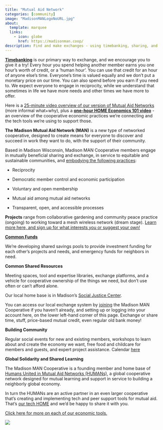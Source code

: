 ```yaml
---
title: "Mutual Aid Network"
categories: [community]
image: "MadisonMANLogoNoURL.jpg"
about:
  template: marquee
  links:
    - icon: globe
      href: https://madisonman.coop/
description: Find and make exchanges - using timebanking, sharing, and mutual credit 
---
```


[**Timebanking**](https://wezer.org/gears/) is our primary way to exchange, and we encourage you to give it a try! Every hour you spend helping another member earns you one hour's worth of credit, or a 'human hour'. You can use that credit for an hour of anyone else's time. Everyone's time is valued equally and we don't put a monetary price on our time. You can also spend before you earn if you need to. We expect everyone to engage in reciprocity, while we understand that sometimes in life we have more needs and other times we have more to offer.

Here is a [25-minute video overview of our version of Mutual Aid Networks](https://www.youtube.com/watch?v=SBhHfX4ylpw&feature=youtu.be) (more informal what+why), plus a [**one-hour HOME Economics 101 video**](https://peertube.communecter.org/videos/watch/9fbc352e-9b40-4799-a189-6a2282705ccb) - an overview of the cooperative economic practices we're connecting and the tech tools we're using to support those.

**The Madison Mutual Aid Network (MAN)** is a new type of networked cooperative, designed to create means for everyone to discover and succeed in work they want to do, with the support of their community.

Based in Madison Wisconsin, Madison MAN Cooperative members engage in mutually beneficial sharing and exchange, in service to equitable and sustainable communities, and [embodying the following practices](https://mutualaidnetwork.org/about):

-   Reciprocity

-   Democratic member control and economic participation

-   Voluntary and open membership

-   Mutual aid among mutual aid networks

-   Transparent, open, and accessible processes

**Projects** range from collaborative gardening and community peace practice (ongoing) to working toward a mesh wireless network (dream stage). [Learn more here, and sign up for what interests you or suggest your own!](https://madisonman.coop/projects)

[**Common Funds**](https://mutualaidnetwork.org/common-fund)

We're developing shared savings pools to provide investment funding for each other's projects and needs, and emergency funds for neighbors in need.

**Common Shared Resources**

Meeting spaces, tool and expertise libraries, exchange platforms, and a vehicle for cooperative ownership of the things we need, but don't use often or can't afford alone.

Our local home base is in Madison's [Social Justice Center](http://socialjusticecenter.org/).

You can access our local exchange system by [joining](https://madisonman.coop/user/register) the Madison MAN Cooperative if you haven't already, and setting up or logging into your account here, on the lower left-hand corner of this page. Exchange or share time, stuff, price-based mutual credit, even regular old bank money!

**Building Community**

Regular social events for new and existing members, workshops to learn about and create the economy we want, free food and childcare for members and guests, and expert project assistance. Calendar [here](https://www.mutualaidnetwork.org/calendar/)

**Global Solidarity and Shared Learning**

The Madison MAN Cooperative is a founding member and home base of [Humans United in Mutual Aid Networks (HUMANs)](http://mutualaidnetwork.org/), a global cooperative network designed for mutual learning and support in service to building a neighborly global economy.

In turn the HUMANs are an active partner in an even larger cooperative that's creating and implementing tech and peer support tools for mutual aid. That's [our tech HOME](https://humans.at-home.coop/) and we'd be happy to share it with you.

[Click here for more on each of our economic tools.](https://mutualaidnetwork.org/about)

![](MANgears.png)
